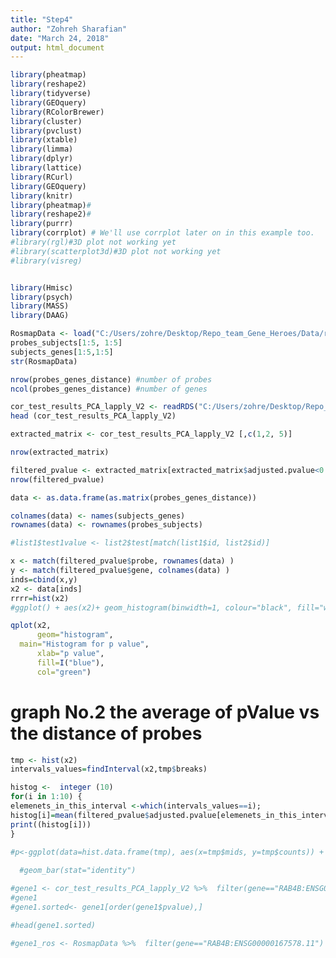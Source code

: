 ```yaml
---
title: "Step4"
author: "Zohreh Sharafian"
date: "March 24, 2018"
output: html_document
---
```


```r
library(pheatmap)
library(reshape2)
library(tidyverse)
library(GEOquery)
library(RColorBrewer)
library(cluster)
library(pvclust)
library(xtable)
library(limma)
library(dplyr)
library(lattice)
library(RCurl)
library(GEOquery)
library(knitr)
library(pheatmap)#
library(reshape2)#
library(purrr)
library(corrplot) # We'll use corrplot later on in this example too.
#library(rgl)#3D plot not working yet
#library(scatterplot3d)#3D plot not working yet
#library(visreg)


library(Hmisc)
library(psych)
library(MASS)
library(DAAG)
```

```r
RosmapData <- load("C:/Users/zohre/Desktop/Repo_team_Gene_Heroes/Data/rosmap_postprocV2.RData")
probes_subjects[1:5, 1:5]
subjects_genes[1:5,1:5]
str(RosmapData)
```
```r
nrow(probes_genes_distance) #number of probes
ncol(probes_genes_distance) #number of genes
```


```r
cor_test_results_PCA_lapply_V2 <- readRDS("C:/Users/zohre/Desktop/Repo_team_Gene_Heroes/cor_test_results_PCA_lapply_V2.rds")
head (cor_test_results_PCA_lapply_V2)

```

```r
extracted_matrix <- cor_test_results_PCA_lapply_V2 [,c(1,2, 5)]

nrow(extracted_matrix)

filtered_pvalue <- extracted_matrix[extracted_matrix$adjusted.pvalue<0.05,]
nrow(filtered_pvalue)
```

```r

data <- as.data.frame(as.matrix(probes_genes_distance))

```
```r
colnames(data) <- names(subjects_genes)
rownames(data) <- rownames(probes_subjects)

```
```r
#list1$test1value <- list2$test[match(list1$id, list2$id)]

x <- match(filtered_pvalue$probe, rownames(data) )
y <- match(filtered_pvalue$gene, colnames(data) )
inds=cbind(x,y)
x2 <- data[inds]
rrrr=hist(x2)
#ggplot() + aes(x2)+ geom_histogram(binwidth=1, colour="black", fill="white")

qplot(x2,
      geom="histogram",
  main="Histogram for p value", 
      xlab="p value", 
      fill=I("blue"), 
      col="green")

```



# graph No.2 the average of pValue vs the distance of probes
```r
tmp <- hist(x2)
intervals_values=findInterval(x2,tmp$breaks)


```


```r

histog <-  integer (10)
for(i in 1:10) {
elemenets_in_this_interval <-which(intervals_values==i);
histog[i]=mean(filtered_pvalue$adjusted.pvalue[elemenets_in_this_interval])
print((histog[i]))
}


```

```r
#p<-ggplot(data=hist.data.frame(tmp), aes(x=tmp$mids, y=tmp$counts)) +
  
  #geom_bar(stat="identity")

```

































```r
#gene1 <- cor_test_results_PCA_lapply_V2 %>%  filter(gene=="RAB4B:ENSG00000167578.11")
#gene1
#gene1.sorted<- gene1[order(gene1$pvalue),]

#head(gene1.sorted)

#gene1_ros <- RosmapData %>%  filter(gene=="RAB4B:ENSG00000167578.11")
```

